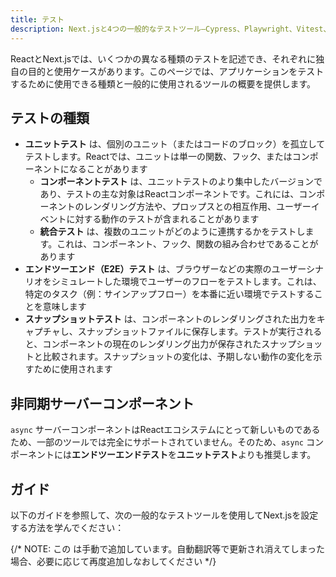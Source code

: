 ```yaml
---
title: テスト
description: Next.jsと4つの一般的なテストツール—Cypress、Playwright、Vitest、Jestのセットアップ方法を学ぶ。
---
```


ReactとNext.jsでは、いくつかの異なる種類のテストを記述でき、それぞれに独自の目的と使用ケースがあります。このページでは、アプリケーションをテストするために使用できる種類と一般的に使用されるツールの概要を提供します。

## テストの種類

- **ユニットテスト** は、個別のユニット（またはコードのブロック）を孤立してテストします。Reactでは、ユニットは単一の関数、フック、またはコンポーネントになることがあります
  - **コンポーネントテスト** は、ユニットテストのより集中したバージョンであり、テストの主な対象はReactコンポーネントです。これには、コンポーネントのレンダリング方法や、プロップスとの相互作用、ユーザーイベントに対する動作のテストが含まれることがあります
  - **統合テスト** は、複数のユニットがどのように連携するかをテストします。これは、コンポーネント、フック、関数の組み合わせであることがあります
- **エンドツーエンド（E2E）テスト** は、ブラウザーなどの実際のユーザーシナリオをシミュレートした環境でユーザーのフローをテストします。これは、特定のタスク（例：サインアップフロー）を本番に近い環境でテストすることを意味します
- **スナップショットテスト** は、コンポーネントのレンダリングされた出力をキャプチャし、スナップショットファイルに保存します。テストが実行されると、コンポーネントの現在のレンダリング出力が保存されたスナップショットと比較されます。スナップショットの変化は、予期しない動作の変化を示すために使用されます

<AppOnly>

## 非同期サーバーコンポーネント

`async` サーバーコンポーネントはReactエコシステムにとって新しいものであるため、一部のツールでは完全にサポートされていません。そのため、`async` コンポーネントには**エンドツーエンドテスト**を**ユニットテスト**よりも推奨します。

</AppOnly>

## ガイド

以下のガイドを参照して、次の一般的なテストツールを使用してNext.jsを設定する方法を学んでください：

{/* NOTE: この <DocCardList /> は手動で追加しています。自動翻訳等で更新され消えてしまった場合、必要に応じて再度追加しなおしてください */}

<DocCardList />
